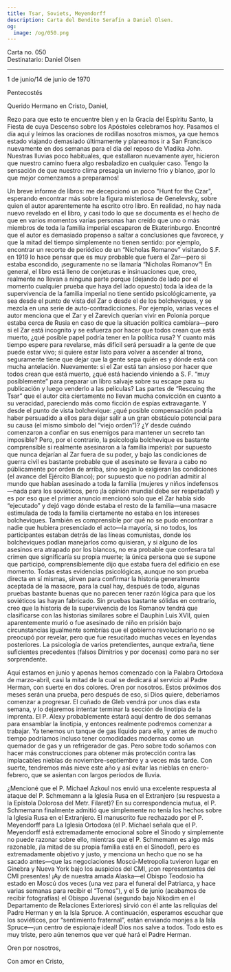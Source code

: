 ```yaml
---
title: Tsar, Soviets, Meyendorff
description: Carta del Bendito Serafín a Daniel Olsen.
og:
  image: /og/050.png
---
```


<div style={{textAlign:'right', fontFamily:'monospace'}}>Carta no. 050</div>
<div style={{textAlign:'left', fontFamily:'monospace'}}>Destinatario: Daniel Olsen</div>

---

1 de junio/14 de junio de 1970

Pentecostés

Querido Hermano en Cristo, Daniel,

Rezo para que esto te encuentre bien y en la Gracia del Espíritu Santo, la Fiesta de cuya Descenso sobre los Apóstoles celebramos hoy. Pasamos el día aquí y leímos las oraciones de rodillas nosotros mismos, ya que hemos estado viajando demasiado últimamente y planeamos ir a San Francisco nuevamente en dos semanas para el día del reposo de Vladika John. Nuestras lluvias poco habituales, que estallaron nuevamente ayer, hicieron que nuestro camino fuera algo resbaladizo en cualquier caso. Tengo la sensación de que nuestro clima presagia un invierno frío y blanco, ¡por lo que mejor comenzamos a prepararnos!

Un breve informe de libros: me decepcionó un poco "Hunt for the Czar", esperando encontrar más sobre la figura misteriosa de Genelevsky, sobre quien el autor aparentemente ha escrito otro libro. En realidad, no hay nada nuevo revelado en el libro, y casi todo lo que se documenta es el hecho de que en varios momentos varias personas han creído que uno o más miembros de toda la familia imperial escaparon de Ekaterinburgo. Encontré que el autor es demasiado propenso a saltar a conclusiones que favorece, y que la mitad del tiempo simplemente no tienen sentido: por ejemplo, encontrar un recorte de periódico de un “Nicholas Romanov” visitando S.F. en 1919 lo hace pensar que es muy probable que fuera el Zar—pero si estaba escondido, ¡seguramente no se llamaría “Nicholas Romanov”! En general, el libro está lleno de conjeturas e insinuaciones que, creo, realmente no llevan a ninguna parte porque (dejando de lado por el momento cualquier prueba que haya del lado opuesto) toda la idea de la supervivencia de la familia imperial no tiene sentido psicológicamente, ya sea desde el punto de vista del Zar o desde el de los bolcheviques, y se mezcla en una serie de auto-contradicciones. Por ejemplo, varias veces el autor menciona que el Zar y el Zarevich querían vivir en Polonia porque estaba cerca de Rusia en caso de que la situación política cambiara—pero si el Zar está incognito y se esfuerza por hacer que todos crean que está muerto, ¿qué posible papel podría tener en la política rusa? Y cuanto más tiempo espere para revelarse, más difícil será persuadir a la gente de que puede estar vivo; si quiere estar listo para volver a ascender al trono, seguramente tiene que dejar que la gente sepa quién es y dónde está con mucha antelación. Nuevamente: si el Zar está tan ansioso por hacer que todos crean que está muerto, ¿qué está haciendo viniendo a S. F. “muy posiblemente” para preparar un libro salvaje sobre su escape para su publicación y luego venderlo a las películas? Las partes de “Rescuing the Tsar” que el autor cita ciertamente no llevan mucha convicción en cuanto a su veracidad, pareciendo más como ficción de espías extravagante. Y desde el punto de vista bolchevique: ¿qué posible compensación podría haber persuadido a ellos para dejar salir a un gran obstáculo potencial para su causa (el mismo símbolo del “viejo orden”)? ¿Y desde cuándo comenzaron a confiar en sus enemigos para mantener un secreto tan imposible? Pero, por el contrario, la psicología bolchevique es bastante comprensible si realmente asesinaron a la familia imperial: por supuesto que nunca dejarían al Zar fuera de su poder, y bajo las condiciones de guerra civil es bastante probable que el asesinato se llevara a cabo no públicamente por orden de arriba, sino según lo exigieran las condiciones (el avance del Ejército Blanco); por supuesto que no podrían admitir al mundo que habían asesinado a toda la familia (mujeres y niños indefensos—nada para los soviéticos, pero ¡la opinión mundial debe ser respetada!) y es por eso que el primer anuncio mencionó solo que el Zar había sido “ejecutado” y dejó vago dónde estaba el resto de la familia—una masacre estimulada de toda la familia ciertamente no estaba en los intereses bolcheviques. También es comprensible por qué no se pudo encontrar a nadie que hubiera presenciado el acto—la mayoría, si no todos, los participantes estaban detrás de las líneas comunistas, donde los bolcheviques podían manejarlos como quisieran, y si alguno de los asesinos era atrapado por los blancos, no era probable que confesara tal crimen que significaría su propia muerte; la única persona que se supone que participó, comprensiblemente dijo que estaba fuera del edificio en ese momento. Todas estas evidencias psicológicas, aunque no son prueba directa en sí mismas, sirven para confirmar la historia generalmente aceptada de la masacre, para la cual hay, después de todo, algunas pruebas bastante buenas que no parecen tener razón lógica para que los soviéticos las hayan fabricado. Sin pruebas bastante sólidas en contrario, creo que la historia de la supervivencia de los Romanov tendrá que clasificarse con las historias similares sobre el Dauphin Luis XVII, quien aparentemente murió o fue asesinado de niño en prisión bajo circunstancias igualmente sombrías que el gobierno revolucionario no se preocupó por revelar, pero que fue resucitado muchas veces en leyendas posteriores. La psicología de varios pretendientes, aunque extraña, tiene suficientes precedentes (falsos Dimitrios y por docenas) como para no ser sorprendente.

Aquí estamos en junio y apenas hemos comenzado con la Palabra Ortodoxa de marzo-abril, casi la mitad de la cual se dedicará al servicio al Padre Herman, con suerte en dos colores. Oren por nosotros. Estos próximos dos meses serán una prueba, pero después de eso, si Dios quiere, deberíamos comenzar a progresar. El cuñado de Gleb vendrá por unos días esta semana, y lo dejaremos intentar terminar la sección de linotipia de la imprenta. El P. Alexy probablemente estará aquí dentro de dos semanas para ensamblar la linotipia, y entonces realmente podremos comenzar a trabajar. Ya tenemos un tanque de gas líquido para ello, y antes de mucho tiempo podríamos incluso tener comodidades modernas como un quemador de gas y un refrigerador de gas. Pero sobre todo soñamos con hacer más construcciones para obtener más protección contra las implacables nieblas de noviembre-septiembre y a veces más tarde. Con suerte, tendremos más nieve este año y así evitar las nieblas en enero-febrero, que se asientan con largos períodos de lluvia.

¿Mencioné que el P. Michael Azkoul nos envió una excelente respuesta al ataque del P. Schmemann a la Iglesia Rusa en el Extranjero (su respuesta a la Epístola Dolorosa del Metr. Filaret)? En su correspondencia mutua, el P. Schmemann finalmente admitió que simplemente no tenía los hechos sobre la Iglesia Rusa en el Extranjero. El manuscrito fue rechazado por el P. Meyendorff para La Iglesia Ortodoxa (el P. Michael señala que el P. Meyendorff está extremadamente emocional sobre el Sínodo y simplemente no puede razonar sobre ello, mientras que el P. Schmemann es algo más razonable, ¡la mitad de su propia familia está en el Sínodo!), pero es extremadamente objetivo y justo, y menciona un hecho que no se ha sacado antes—que las negociaciones Moscú-Metropolia tuvieron lugar en Ginebra y Nueva York bajo los auspicios del CMI, ¡con representantes del CMI presentes! ¡Ay de nuestra amada Alaska—el Obispo Teodosio ha estado en Moscú dos veces (una vez para el funeral del Patriarca, y hace varias semanas para recibir el “Tomos”), y el 5 de junio (acabamos de recibir fotografías) el Obispo Juvenal (segundo bajo Nikodim en el Departamento de Relaciones Exteriores) sirvió con él ante las reliquias del Padre Herman y en la Isla Spruce. A continuación, esperamos escuchar que los soviéticos, por “sentimiento fraternal”, están enviando monjes a la Isla Spruce—¡un centro de espionaje ideal! Dios nos salve a todos. Todo esto es muy triste, pero aún tenemos que ver qué hará el Padre Herman.

Oren por nosotros,

Con amor en Cristo,
